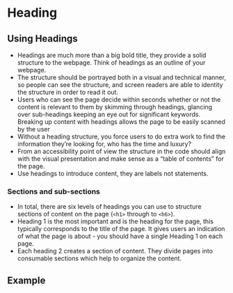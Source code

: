 
<Meta title="Components/Atoms/Typography/Heading/readme" />

# Heading

## Using Headings
- Headings are much more than a big bold title, they provide a solid structure to the webpage. Think of headings as an outline of your webpage.
- The structure should be portrayed both in a visual and technical manner, so people can see the structure, and screen readers are able to identity the structure in order to read it out.
- Users who can see the page decide within seconds whether or not the content is relevant to them by skimming through headings, glancing over sub-headings keeping an eye out for significant keywords. Breaking up content with headings allows the page to be easily scanned by the user
- Without a heading structure, you force users to do extra work to find the information they’re looking for, who has the time and luxury?
- From an accessibility point of view the structure in the code should align with the visual presentation and make sense as a “table of contents” for the page.
- Use headings to introduce content, they are labels not statements.

### Sections and sub-sections
- In total, there are six levels of headings you can use to structure sections of content on the page (`<h1>` through to `<h6>`).
- Heading 1 is the most important and is the heading for the page, this typically corresponds to the title of the page. It gives users an indication of what the page is about - you should have a single Heading 1 on each page.
- Each heading 2 creates a section of content. They divide pages into consumable sections which help to organize the content.

## Example

<Canvas withToolbar>
  <Story id="components-atoms-typography-heading--base" />
</Canvas>
